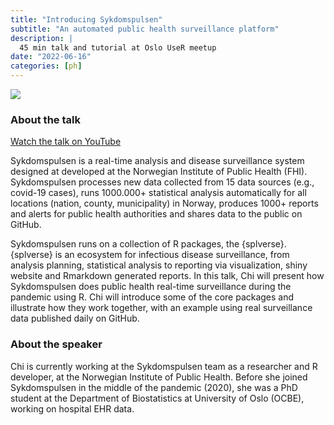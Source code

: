 ```yaml
---
title: "Introducing Sykdomspulsen"
subtitle: "An automated public health surveillance platform"
description: |
  45 min talk and tutorial at Oslo UseR meetup
date: "2022-06-16"
categories: [ph]
---
```


![](image_talk_20220616.png)

### About the talk

[Watch the talk on YouTube](https://www.youtube.com/watch?v=9wmajA7Okrg)

Sykdomspulsen is a real-time analysis and disease surveillance system designed at developed at the Norwegian Institute of Public Health (FHI). Sykdomspulsen processes new data collected from 15 data sources (e.g., covid-19 cases), runs 1000.000+ statistical analysis automatically for all locations (nation, county, municipality) in Norway, produces 1000+ reports and alerts for public health authorities and shares data to the public on GitHub.

Sykdomspulsen runs on a collection of R packages, the {splverse}. {splverse} is an ecosystem for infectious disease surveillance, from analysis planning, statistical analysis to reporting via visualization, shiny website and Rmarkdown generated reports. In this talk, Chi will present how Sykdomspulsen does public health real-time surveillance during the pandemic using R. Chi will introduce some of the core packages and illustrate how they work together, with an example using real surveillance data published daily on GitHub.


### About the speaker

Chi is currently working at the Sykdomspulsen team as a researcher and R developer, at the Norwegian Institute of Public Health. Before she joined Sykdomspulsen in the middle of the pandemic (2020), she was a PhD student at the Department of Biostatistics at University of Oslo (OCBE), working on hospital EHR data.

